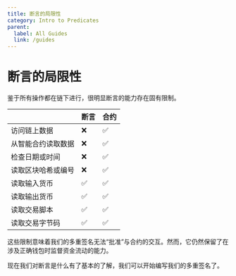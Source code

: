 ```yaml
---
title: 断言的局限性
category: Intro to Predicates
parent:
  label: All Guides
  link: /guides
---
```


# 断言的局限性

鉴于所有操作都在链下进行，很明显断言的能力存在固有限制。

|                                | 断言        | 合约       |
|--------------------------------|------------|------------|
| 访问链上数据                     |      ❌     |     ✅     |
| 从智能合约读取数据                |      ❌     |     ✅     |
| 检查日期或时间                   |      ❌     |     ✅     |
| 读取区块哈希或编号                |      ❌     |     ✅     |
| 读取输入货币                     |      ✅     |     ✅     |
| 读取输出货币                     |      ✅     |     ✅     |
| 读取交易脚本                     |      ✅     |     ✅     |
| 读取交易字节码                   |      ✅      |     ✅     |

这些限制意味着我们的多重签名无法“批准”与合约的交互。然而，它仍然保留了在涉及正确钱包时监督资金流动的能力。

现在我们对断言是什么有了基本的了解，我们可以开始编写我们的多重签名了。
